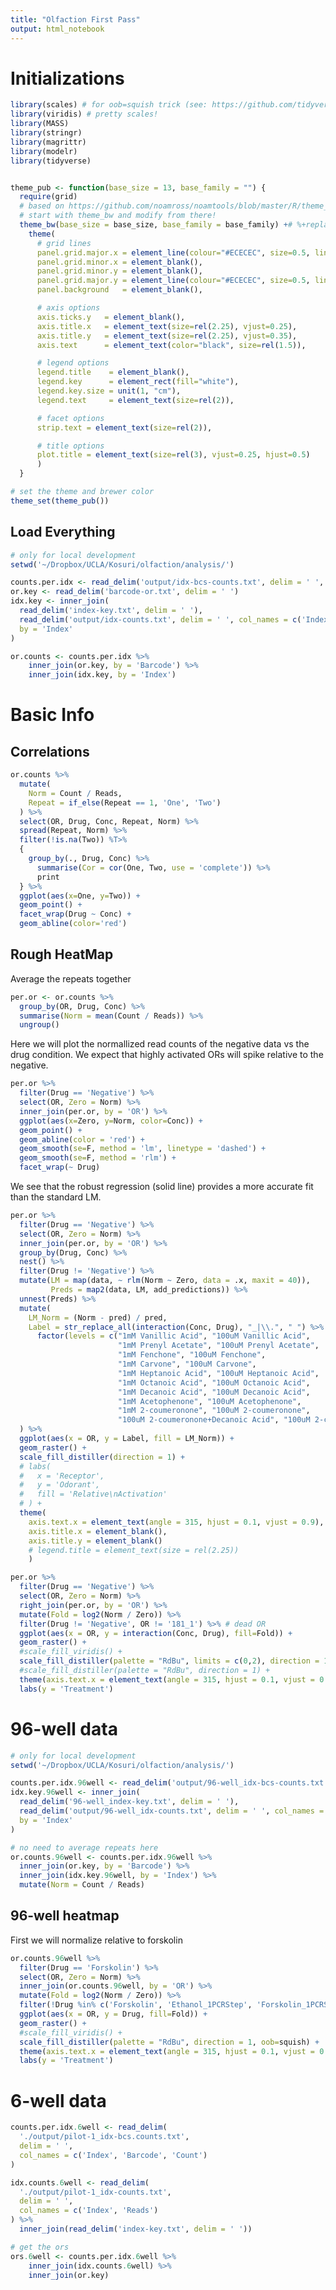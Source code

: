 ```yaml
---
title: "Olfaction First Pass"
output: html_notebook
---
```

# Initializations
```r
library(scales) # for oob=squish trick (see: https://github.com/tidyverse/ggplot2/issues/866)
library(viridis) # pretty scales!
library(MASS)
library(stringr)
library(magrittr)
library(modelr)
library(tidyverse)


theme_pub <- function(base_size = 13, base_family = "") {
  require(grid)
  # based on https://github.com/noamross/noamtools/blob/master/R/theme_nr.R
  # start with theme_bw and modify from there!
  theme_bw(base_size = base_size, base_family = base_family) +# %+replace%
    theme(
      # grid lines
      panel.grid.major.x = element_line(colour="#ECECEC", size=0.5, linetype=1),
      panel.grid.minor.x = element_blank(),
      panel.grid.minor.y = element_blank(),
      panel.grid.major.y = element_line(colour="#ECECEC", size=0.5, linetype=1),
      panel.background   = element_blank(),

      # axis options
      axis.ticks.y   = element_blank(),
      axis.title.x   = element_text(size=rel(2.25), vjust=0.25),
      axis.title.y   = element_text(size=rel(2.25), vjust=0.35),
      axis.text      = element_text(color="black", size=rel(1.5)),

      # legend options
      legend.title    = element_blank(),
      legend.key      = element_rect(fill="white"),
      legend.key.size = unit(1, "cm"),
      legend.text     = element_text(size=rel(2)),

      # facet options
      strip.text = element_text(size=rel(2)),

      # title options
      plot.title = element_text(size=rel(3), vjust=0.25, hjust=0.5)
      )
  }

# set the theme and brewer color
theme_set(theme_pub())
```

## Load Everything
```r
# only for local development
setwd('~/Dropbox/UCLA/Kosuri/olfaction/analysis/')

counts.per.idx <- read_delim('output/idx-bcs-counts.txt', delim = ' ', col_names = c('Index', 'Barcode', 'Count'))
or.key <- read_delim('barcode-or.txt', delim = ' ')
idx.key <- inner_join(
  read_delim('index-key.txt', delim = ' '),
  read_delim('output/idx-counts.txt', delim = ' ', col_names = c('Index', 'Reads')),
  by = 'Index'
)

or.counts <- counts.per.idx %>%
    inner_join(or.key, by = 'Barcode') %>%
    inner_join(idx.key, by = 'Index')
```

# Basic Info
## Correlations
```r
or.counts %>% 
  mutate(
    Norm = Count / Reads,  
    Repeat = if_else(Repeat == 1, 'One', 'Two')
  ) %>% 
  select(OR, Drug, Conc, Repeat, Norm) %>% 
  spread(Repeat, Norm) %>%
  filter(!is.na(Two)) %T>% 
  {
    group_by(., Drug, Conc) %>%
      summarise(Cor = cor(One, Two, use = 'complete')) %>%
      print
  } %>%
  ggplot(aes(x=One, y=Two)) + 
  geom_point() + 
  facet_wrap(Drug ~ Conc) +
  geom_abline(color='red')
```
## Rough HeatMap
Average the repeats together
```r
per.or <- or.counts %>%
  group_by(OR, Drug, Conc) %>%
  summarise(Norm = mean(Count / Reads)) %>%
  ungroup()
```

Here we will plot the normallized read counts of the negative data vs the drug condition. We expect that highly activated ORs will spike relative to the negative.

```r
per.or %>%
  filter(Drug == 'Negative') %>%
  select(OR, Zero = Norm) %>%
  inner_join(per.or, by = 'OR') %>%
  ggplot(aes(x=Zero, y=Norm, color=Conc)) +
  geom_point() +
  geom_abline(color = 'red') + 
  geom_smooth(se=F, method = 'lm', linetype = 'dashed') +
  geom_smooth(se=F, method = 'rlm') +
  facet_wrap(~ Drug)
```

We see that the robust regression (solid line) provides a more accurate fit than the standard LM.

```r
per.or %>%
  filter(Drug == 'Negative') %>%
  select(OR, Zero = Norm) %>%
  inner_join(per.or, by = 'OR') %>%
  group_by(Drug, Conc) %>%
  nest() %>%
  filter(Drug != 'Negative') %>%
  mutate(LM = map(data, ~ rlm(Norm ~ Zero, data = .x, maxit = 40)),
         Preds = map2(data, LM, add_predictions)) %>%
  unnest(Preds) %>%
  mutate(
    LM_Norm = (Norm - pred) / pred,
    Label = str_replace_all(interaction(Conc, Drug), "_|\\.", " ") %>%
      factor(levels = c("1mM Vanillic Acid", "100uM Vanillic Acid",
                        "1mM Prenyl Acetate", "100uM Prenyl Acetate",
                        "1mM Fenchone", "100uM Fenchone",
                        "1mM Carvone", "100uM Carvone",
                        "1mM Heptanoic Acid", "100uM Heptanoic Acid",
                        "1mM Octanoic Acid", "100uM Octanoic Acid",
                        "1mM Decanoic Acid", "100uM Decanoic Acid",
                        "1mM Acetophenone", "100uM Acetophenone",
                        "1mM 2-coumeronone", "100uM 2-coumeronone",
                        "100uM 2-coumeronone+Decanoic Acid", "100uM 2-coumeronone+Decanoic Acid+Acetophenone"))
  ) %>%
  ggplot(aes(x = OR, y = Label, fill = LM_Norm)) +
  geom_raster() +
  scale_fill_distiller(direction = 1) +
  # labs(
  #   x = 'Receptor',
  #   y = 'Odorant',
  #   fill = 'Relative\nActivation'
  # ) +
  theme(
    axis.text.x = element_text(angle = 315, hjust = 0.1, vjust = 0.9),
    axis.title.x = element_blank(),
    axis.title.y = element_blank()
    # legend.title = element_text(size = rel(2.25))
    )
```


```r
per.or %>% 
  filter(Drug == 'Negative') %>% 
  select(OR, Zero = Norm) %>% 
  right_join(per.or, by = 'OR') %>% 
  mutate(Fold = log2(Norm / Zero)) %>% 
  filter(Drug != 'Negative', OR != '181_1') %>% # dead OR
  ggplot(aes(x = OR, y = interaction(Conc, Drug), fill=Fold)) + 
  geom_raster() + 
  #scale_fill_viridis() +
  scale_fill_distiller(palette = "RdBu", limits = c(0,2), direction = 1, oob=squish) + 
  #scale_fill_distiller(palette = "RdBu", direction = 1) +
  theme(axis.text.x = element_text(angle = 315, hjust = 0.1, vjust = 0.9)) +
  labs(y = 'Treatment')
```

# 96-well data
```r
# only for local development
setwd('~/Dropbox/UCLA/Kosuri/olfaction/analysis/')

counts.per.idx.96well <- read_delim('output/96-well_idx-bcs-counts.txt', delim = ' ', col_names = c('Index', 'Barcode', 'Count'))
idx.key.96well <- inner_join(
  read_delim('96-well_index-key.txt', delim = ' '),
  read_delim('output/96-well_idx-counts.txt', delim = ' ', col_names = c('Index', 'Reads')),
  by = 'Index'
)

# no need to average repeats here
or.counts.96well <- counts.per.idx.96well %>%
  inner_join(or.key, by = 'Barcode') %>%
  inner_join(idx.key.96well, by = 'Index') %>%
  mutate(Norm = Count / Reads)
```

## 96-well heatmap
First we will normalize relative to forskolin

```r
or.counts.96well %>%
  filter(Drug == 'Forskolin') %>%
  select(OR, Zero = Norm) %>%
  inner_join(or.counts.96well, by = 'OR') %>%
  mutate(Fold = log2(Norm / Zero)) %>% 
  filter(!Drug %in% c('Forskolin', 'Ethanol_1PCRStep', 'Forskolin_1PCRStep')) %>%
  ggplot(aes(x = OR, y = Drug, fill=Fold)) + 
  geom_raster() + 
  #scale_fill_viridis() +
  scale_fill_distiller(palette = "RdBu", direction = 1, oob=squish) + 
  theme(axis.text.x = element_text(angle = 315, hjust = 0.1, vjust = 0.9)) +
  labs(y = 'Treatment')
```

# 6-well data
```r
counts.per.idx.6well <- read_delim(
  './output/pilot-1_idx-bcs.counts.txt', 
  delim = ' ',
  col_names = c('Index', 'Barcode', 'Count')
)

idx.counts.6well <- read_delim(
  './output/pilot-1_idx-counts.txt',
  delim = ' ',
  col_names = c('Index', 'Reads')
) %>%
  inner_join(read_delim('index-key.txt', delim = ' '))

# get the ors
ors.6well <- counts.per.idx.6well %>%
    inner_join(idx.counts.6well) %>%
    inner_join(or.key)
```
